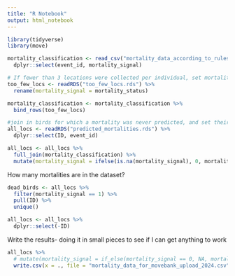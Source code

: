 ```yaml
---
title: "R Notebook"
output: html_notebook
---
```


```r
library(tidyverse)
library(move)
```

```r
mortality_classification <- read_csv("mortality_data_according_to_rules.csv") %>% 
  dplyr::select(event_id, mortality_signal)

# If fewer than 3 locations were collected per individual, set mortality signal to 0
too_few_locs <- readRDS("too_few_locs.rds") %>% 
  rename(mortality_signal = mortality_status)

mortality_classification <- mortality_classification %>% 
  bind_rows(too_few_locs)

#join in birds for which a mortality was never predicted, and set their mort state to 0
all_locs <- readRDS("predicted_mortalities.rds") %>% 
  dplyr::select(ID, event_id)

all_locs <- all_locs %>% 
  full_join(mortality_classification) %>% 
  mutate(mortality_signal = ifelse(is.na(mortality_signal), 0, mortality_signal)) #if mortality signal is NA, return 0

```

How many mortalities are in the dataset?
```r
dead_birds <- all_locs %>% 
  filter(mortality_signal == 1) %>% 
  pull(ID) %>% 
  unique() 

all_locs <- all_locs %>% 
  dplyr::select(-ID)
```

Write the results- doing it in small pieces to see if I can get anything to work
```r
all_locs %>% 
  # mutate(mortality_signal = if_else(mortality_signal == 0, NA, mortality_signal)) %>% 
  write.csv(x = ., file = "mortality_data_for_movebank_upload_2024.csv", row.names = FALSE, quote = FALSE, na = "") #, eol = "\r\n", fileEncoding = "UTF8"
```

